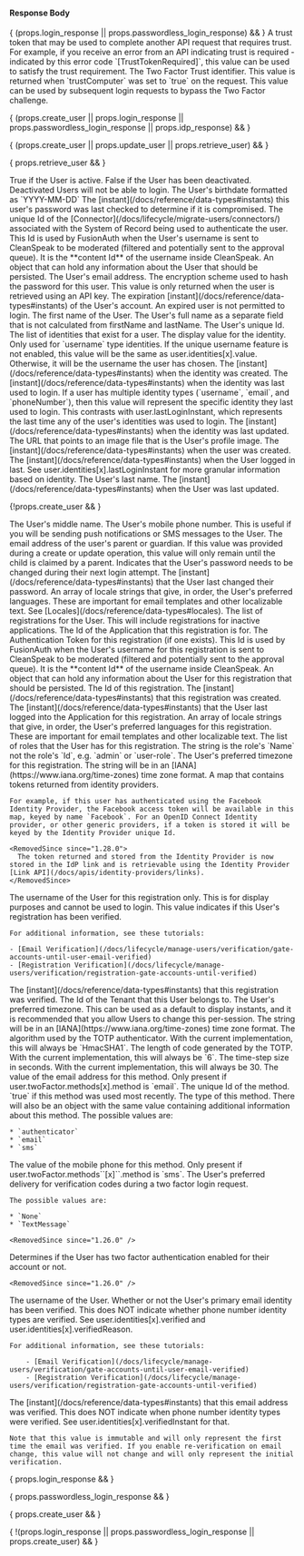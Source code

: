 
#### Response Body

<APIBlock>
  { (props.login_response || props.passwordless_login_response) &&
    <UserLoginFieldsResponse/>
  }

  <APIField name="trustToken" type="String" since="1.33.0" renderif={!!props.two_factor_login_response}>
    A trust token that may be used to complete another API request that requires trust. For example, if you receive an error from an API indicating trust is required - indicated by this error code `[TrustTokenRequired]`, this value can be used to satisfy the trust requirement.
  </APIField>
  <APIField name="twoFactorTrustId" type="String" renderif={!!props.two_factor_login_response}>
    The Two Factor Trust identifier. This value is returned when `trustComputer` was set to `true` on the request. This value can be used by
    subsequent login requests to bypass the Two Factor challenge.
  </APIField>

  { (props.create_user || props.login_response || props.passwordless_login_response || props.idp_response) &&
    <UserTokenFieldsResponse/>
  }

  { (props.create_user || props.update_user || props.retrieve_user) &&
    <VerificationIdsFieldsResponse />
  }

  { props.retrieve_user &&
    <RegistrationVerificationIdsFieldsResponse />
  }

  <APIField name="user.active" type="Boolean">
    True if the User is active. False if the User has been deactivated. Deactivated Users will not be able to login.
  </APIField>
  <APIField name="user.birthDate" type="String">
    The User's birthdate formatted as `YYYY-MM-DD`
  </APIField>
  <APIField name="user.breachedPasswordLastCheckedInstant" type="Long">
    The [instant](/docs/reference/data-types#instants) this user's password was last checked to determine if it is compromised.
  </APIField>
  <APIField name="user.connectorId" type="UUID" since="1.18.0">
    The unique Id of the [Connector](/docs/lifecycle/migrate-users/connectors/) associated with the System of Record being used to authenticate the user.
  </APIField>
  <APIField name="user.cleanSpeakId" type="UUID">
    This Id is used by FusionAuth when the User's username is sent to CleanSpeak to be moderated (filtered and potentially sent to the approval queue). It is the **content Id** of the username inside CleanSpeak.
  </APIField>
  <APIField name="user.data" type="Object">
    An object that can hold any information about the User that should be persisted.
  </APIField>

  <UserDataEmailFieldResponse />

  <APIField name="user.email" type="String">
    The User's email address.
  </APIField>
  <APIField name="user.encryptionScheme" type="String" since="1.20.1" renderif={!!props.retrieve_user}>
    The encryption scheme used to hash the password for this user. This value is only returned when the user is retrieved using an API key.
  </APIField>
  <APIField name="user.expiry" type="Long">
    The expiration [instant](/docs/reference/data-types#instants) of the User's account. An expired user is not permitted to login.
  </APIField>
  <APIField name="user.firstName" type="String">
    The first name of the User.
  </APIField>
  <APIField name="user.fullName" type="String">
    The User's full name as a separate field that is not calculated from <InlineField>firstName</InlineField> and <InlineField>lastName</InlineField>.
  </APIField>
  <APIField name="user.id" type="UUID">
    The User's unique Id.
  </APIField>
  <APIField name="user.identities" type="Array" since="1.99.9">
    The list of identities that exist for a user.
  </APIField>
  <APIField name="user.identities[x].displayValue" since="1.99.9">
    The display value for the identity. Only used for `username` type identities. If the unique username feature is not enabled, this value
    will be the same as <InlineField>user.identities[x].value</InlineField>. Otherwise, it will be the username the user has chosen.
  </APIField>
  <APIField name="user.identities[x].insertInstant" since="1.99.9">
    The [instant](/docs/reference/data-types#instants) when the identity was created.
  </APIField>
  <APIField name="user.identities[x].lastLoginInstant" since="1.99.9">
    The [instant](/docs/reference/data-types#instants) when the identity was last used to login. If a user has multiple identity
    types (`username`, `email`, and `phoneNumber`), then this value will represent the specific identity they last used to login. This contrasts
    with <InlineField>user.lastLoginInstant</InlineField>, which represents the last time any of the user's identities was used
    to login.
  </APIField>
  <APIField name="user.identities[x].lastUpdateInstant" since="1.99.9">
    The [instant](/docs/reference/data-types#instants) when the identity was last updated.
  </APIField>
  <APIField name="user.identities[x].moderationStatus" since="1.99.9"></APIField>
  <APIField name="user.identities[x].primary" since="1.99.9"></APIField>
  <APIField name="user.identities[x].type" since="1.99.9"></APIField>
  <APIField name="user.identities[x].value" since="1.99.9"></APIField>
  <APIField name="user.identities[x].verified" since="1.99.9"></APIField>
  <APIField name="user.identities[x].verifiedInstant" since="1.99.9"></APIField>
  <APIField name="user.identities[x].verifiedReason" since="1.99.9"></APIField>

  <APIField name="user.imageUrl" type="String">
    The URL that points to an image file that is the User's profile image.
  </APIField>
  <APIField name="user.insertInstant" type="Long">
    The [instant](/docs/reference/data-types#instants) when the user was created.
  </APIField>
  <APIField name="user.lastLoginInstant" type="Long">
    The [instant](/docs/reference/data-types#instants) when the User logged in last. See <InlineField>user.identities[x].lastLoginInstant</InlineField>
    for more granular information based on identity.
  </APIField>
  <APIField name="user.lastName" type="String">
    The User's last name.
  </APIField>
  <APIField name="user.lastUpdateInstant" type="Long">
    The [instant](/docs/reference/data-types#instants) when the User was last updated.
  </APIField>

  {!props.create_user &&
    <UserMembershipFieldsResponse />
  }

  <APIField name="user.middleName" type="String">
    The User's middle name.
  </APIField>
  <APIField name="user.mobilePhone" type="String">
    The User's mobile phone number. This is useful if you will be sending push notifications or SMS messages to the User.
  </APIField>
  <APIField name="user.parentEmail" type="String" since="1.7.0">
    The email address of the user's parent or guardian. If this value was provided during a create or update operation, this value will only remain until the child is claimed by a parent.
  </APIField>
  <APIField name="user.passwordChangeRequired" type="Boolean">
    Indicates that the User's password needs to be changed during their next login attempt.
  </APIField>
  <APIField name="user.passwordLastUpdateInstant" type="Long">
    The [instant](/docs/reference/data-types#instants) that the User last changed their password.
  </APIField>
  <APIField name="user.preferredLanguages" type="Array<String>">
    An array of locale strings that give, in order, the User's preferred languages. These are important for email templates and other localizable text. See [Locales](/docs/reference/data-types#locales).
  </APIField>
  <APIField name="user.registrations" type="Array">
    The list of registrations for the User. This will include registrations for inactive applications.
  </APIField>
  <APIField name="user.registrations[x].applicationId" type="UUID">
    The Id of the Application that this registration is for.
  </APIField>
  <APIField name="user.registrations[x].authenticationToken" type="String">
    The Authentication Token for this registration (if one exists).
  </APIField>
  <APIField name="user.registrations[x].cleanSpeakId" type="UUID">
    This Id is used by FusionAuth when the User's username for this registration is sent to CleanSpeak to be moderated (filtered and potentially sent to the approval queue). It is the **content Id** of the username inside CleanSpeak.
  </APIField>
  <APIField name="user.registrations[x].data" type="Object">
    An object that can hold any information about the User for this registration that should be persisted.
  </APIField>
  <APIField name="user.registrations[x].id" type="UUID">
    The Id of this registration.
  </APIField>
  <APIField name="user.registrations[x].insertInstant" type="Long">
    The [instant](/docs/reference/data-types#instants) that this registration was created.
  </APIField>
  <APIField name="user.registrations[x].lastLoginInstant" type="Long">
    The [instant](/docs/reference/data-types#instants) that the User last logged into the Application for this registration.
  </APIField>
  <APIField name="user.registrations[x].preferredLanguages" type="Array<String>">
    An array of locale strings that give, in order, the User's preferred languages for this registration. These are important for email templates and other localizable text.
  </APIField>
  <APIField name="user.registrations[x].roles" type="Array<String>">
    The list of roles that the User has for this registration. The string is the role's `Name` not the role's `Id`, e.g. `admin` or `user-role`.
  </APIField>
  <APIField name="user.registrations[x].timezone" type="String">
    The User's preferred timezone for this registration. The string will be in an [IANA](https://www.iana.org/time-zones) time zone format.
  </APIField>
  <APIField name="user.registrations[x].tokens" type="Map<String,String" deprecated>
    A map that contains tokens returned from identity providers.

    For example, if this user has authenticated using the Facebook Identity Provider, the Facebook access token will be available in this map, keyed by name `Facebook`. For an OpenID Connect Identity provider, or other generic providers, if a token is stored it will be keyed by the Identity Provider unique Id.

    <RemovedSince since="1.28.0">
      The token returned and stored from the Identity Provider is now stored in the IdP link and is retrievable using the Identity Provider [Link API](/docs/apis/identity-providers/links).
    </RemovedSince>
  </APIField>
  <APIField name="user.registrations[x].username" type="String">
    The username of the User for this registration only. This is for display purposes and cannot be used to login.
  </APIField>
  <APIField name="user.registrations[x].usernameStatus" type="String">
    <ModerationStatusResponse />
  </APIField>
  <APIField name="user.registrations[x].verified" type="Boolean">
    This value indicates if this User's registration has been verified.

    For additional information, see these tutorials:

    - [Email Verification](/docs/lifecycle/manage-users/verification/gate-accounts-until-user-email-verified)
    - [Registration Verification](/docs/lifecycle/manage-users/verification/registration-gate-accounts-until-verified)
  </APIField>
  <APIField name="user.registrations[x].verifiedInstant" type="Long" since="1.48.0">
    The [instant](/docs/reference/data-types#instants) that this registration was verified.
  </APIField>
  <APIField name="user.tenantId" type="UUID">
    The Id of the Tenant that this User belongs to.
  </APIField>
  <APIField name="user.timezone" type="String">
    The User's preferred timezone. This can be used as a default to display instants, and it is recommended that you allow Users to change this per-session. The string will be in an [IANA](https://www.iana.org/time-zones) time zone format.
  </APIField>
  <APIField name="user.twoFactor.methods[x].authenticator.algorithm" type="String">
    The algorithm used by the TOTP authenticator. With the current implementation, this will always be `HmacSHA1`.
  </APIField>
  <APIField name="user.twoFactor.methods[x].authenticator.codeLength" type="Integer">
    The length of code generated by the TOTP. With the current implementation, this will always be `6`.
  </APIField>
  <APIField name="user.twoFactor.methods[x].authenticator.timeStep" type="Integer">
    The time-step size in seconds. With the current implementation, this will always be 30.
  </APIField>
  <APIField name="user.twoFactor.methods[x].email" type="String">
    The value of the email address for this method. Only present if <InlineField>user.twoFactor.methods[x].method</InlineField> is `email`.
  </APIField>
  <APIField name="user.twoFactor.methods[x].id" type="String">
    The unique Id of the method.
  </APIField>
  <APIField name="user.twoFactor.methods[x].lastUsed" type="Boolean">
    `true` if this method was used most recently.
  </APIField>
  <APIField name="user.twoFactor.methods[x].method" type="String">
    The type of this method. There will also be an object with the same value containing additional information about this method.  The possible values are:

    * `authenticator`
    * `email`
    * `sms`
  </APIField>
  <APIField name="user.twoFactor.methods[x].mobilePhone" type="String">
    The value of the mobile phone for this method. Only present if <InlineField>user.twoFactor.methods``[x]``.method</InlineField> is `sms`.
  </APIField>
  <APIField name="user.twoFactorDelivery" type="String" deprecated>
    The User's preferred delivery for verification codes during a two factor login request.

    The possible values are:

    * `None`
    * `TextMessage`

    <RemovedSince since="1.26.0" />
  </APIField>
  <APIField name="user.twoFactorEnabled" type="Boolean" deprecated>
    Determines if the User has two factor authentication enabled for their account or not.

    <RemovedSince since="1.26.0" />
  </APIField>
  <APIField name="user.username" type="String">
    The username of the User.
  </APIField>
  <APIField name="user.usernameStatus" type="String">
    <ModerationStatusResponse />
  </APIField>
  <APIField name="user.verified" type="Boolean" deprecated deprecatedSince="1.99.9">
    Whether or not the User's primary email identity has been verified. This does NOT indicate whether phone number identity types are verified.
    See <InlineField>user.identities[x].verified</InlineField> and <InlineField>user.identities[x].verifiedReason</InlineField>.

    For additional information, see these tutorials:

        - [Email Verification](/docs/lifecycle/manage-users/verification/gate-accounts-until-user-email-verified)
        - [Registration Verification](/docs/lifecycle/manage-users/verification/registration-gate-accounts-until-verified)
  </APIField>
  <APIField name="user.verifiedInstant" type="Long" since="1.48.0" deprecated deprecatedSince="1.99.9">
    The [instant](/docs/reference/data-types#instants) that this email address was verified. This does NOT indicate when phone number identity types
    were verified. See <InlineField>user.identities[x].verifiedInstant</InlineField> for that.

    Note that this value is immutable and will only represent the first time the email was verified. If you enable re-verification on email change, this value will not change and will only represent the initial verification.
  </APIField>
</APIBlock>


{ props.login_response && <JSON title="Example Response JSON" src="users/login-response.json" /> }

{ props.passwordless_login_response && <JSON title="Example Response JSON" src="users/passwordless-login-response.json" /> }

{ props.create_user && <JSON title="Example Response JSON" src="users/create-response.json" /> }

{ !(props.login_response || props.passwordless_login_response || props.create_user) && <JSON title="Example Response JSON" src="users/response.json" /> }

